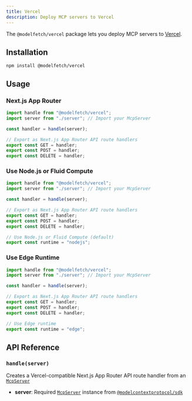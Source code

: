```yaml
---
title: Vercel
description: Deploy MCP servers to Vercel
---
```


The `@modelfetch/vercel` package lets you deploy MCP servers to [Vercel](https://vercel.com).

## Installation

```npm title="Terminal"
npm install @modelfetch/vercel
```

## Usage

### Next.js App Router

```typescript title="app/[[...path]]/route.ts"
import handle from "@modelfetch/vercel";
import server from "./server"; // Import your McpServer

const handler = handle(server);

// Export as Next.js App Router API route handlers
export const GET = handler;
export const POST = handler;
export const DELETE = handler;
```

### Use Node.js or Fluid Compute

```typescript title="app/[[...path]]/route.ts"
import handle from "@modelfetch/vercel";
import server from "./server"; // Import your McpServer

const handler = handle(server);

// Export as Next.js App Router API route handlers
export const GET = handler;
export const POST = handler;
export const DELETE = handler;

// Use Node.js or Fluid Compute (default)
export const runtime = "nodejs";
```

### Use Edge Runtime

```typescript title="app/[[...path]]/route.ts"
import handle from "@modelfetch/vercel";
import server from "./server"; // Import your McpServer

const handler = handle(server);

// Export as Next.js App Router API route handlers
export const GET = handler;
export const POST = handler;
export const DELETE = handler;

// Use Edge runtime
export const runtime = "edge";
```

## API Reference

### `handle(server)`

Creates a Vercel-compatible Next.js App Router API route handler from an [`McpServer`](https://github.com/modelcontextprotocol/typescript-sdk?tab=readme-ov-file#server)

- **server**: Required [`McpServer`](https://github.com/modelcontextprotocol/typescript-sdk?tab=readme-ov-file#server) instance from [`@modelcontextprotocol/sdk`](https://github.com/modelcontextprotocol/typescript-sdk)
